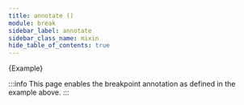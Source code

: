 ```yaml
---
title: annotate ()
module: break
sidebar_label: annotate
sidebar_class_name: mixin
hide_table_of_contents: true
---
```


<FieldDetails />
<AddClassToPage classNames="annotate-example-v2" />

<CodeBlock className="language-scss">
  {Example}
</CodeBlock>

:::info
This page enables the breakpoint annotation as defined in the example above.
:::
